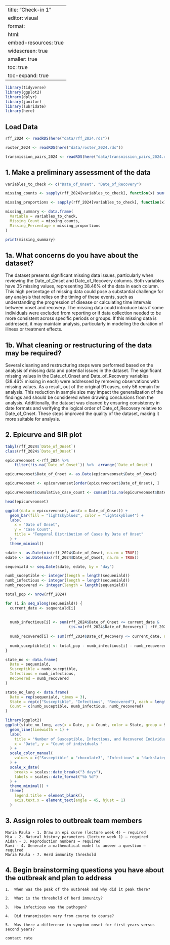 ```r

```

---
title: "Check-in 1"
editor: visual
format:
  html:
    embed-resources: true
widescreen: true
smaller: true
toc: true
toc-expand: true
---

```r
library(tidyverse)
library(ggplot2)
library(dplyr)
library(janitor)
library(lubridate)
library(here)
```

## Load Data

```r
rff_2024 <- readRDS(here("data/rff_2024.rds"))

roster_2024 <- readRDS(here("data/roster_2024.rds"))

transmission_pairs_2024 <- readRDS(here("data/transmission_pairs_2024.rds"))

```

## 1. Make a preliminary assessment of the data

```r
variables_to_check <- c("Date_of_Onset", "Date_of_Recovery")

missing_counts <- sapply(rff_2024[variables_to_check], function(x) sum(is.na(x)))

missing_proportions <- sapply(rff_2024[variables_to_check], function(x) mean(is.na(x)) * 100)

missing_summary <- data.frame(
  Variable = variables_to_check,
  Missing_Count = missing_counts,
  Missing_Percentage = missing_proportions
)

print(missing_summary)
```

## 1a. What concerns do you have about the dataset?

The dataset presents significant missing data issues, particularly when reviewing the Date_of_Onset and Date_of_Recovery columns. Both variables have 35 missing values, representing 38.46% of the data in each column. This high percentage of missing data could pose a substantial challenge for any analysis that relies on the timing of these events, such as understanding the progression of disease or calculating time intervals between onset and recovery. The missing data could introduce bias if some individuals were excluded from reporting or if data collection needed to be more consistent across specific periods or groups. If this missing data is addressed, it may maintain analysis, particularly in modeling the duration of illness or treatment effects.

## 1b. What cleaning or restructuring of the data may be required?

Several cleaning and restructuring steps were performed based on the analysis of missing data and potential issues in the dataset. The significant missing values in the Date_of_Onset and Date_of_Recovery variables (38.46% missing in each) were addressed by removing observations with missing values. As a result, out of the original 91 cases, only 56 remain for analysis. This reduction in sample size may impact the generalization of the findings and should be considered when drawing conclusions from the analysis. Additionally, the dataset was cleaned by ensuring consistency in date formats and verifying the logical order of Date_of_Recovery relative to Date_of_Onset. These steps improved the quality of the dataset, making it more suitable for analysis.

## 2. Epicurve and SIR plot

```r
tabyl(rff_2024$`Date_of_Onset`)
class(rff_2024$`Date_of_Onset`)
```

```r
epicurveonset <-rff_2024 %>%
    filter(!is.na(`Date_of_Onset`)) %>%  arrange(`Date_of_Onset`)
```

```r
epicurveonset$Date_of_Onset <- as.Date(epicurveonset$Date_of_Onset)

epicurveonset <- epicurveonset[order(epicurveonset$Date_of_Onset), ]

epicurveonset$cumulative_case_count <- cumsum(!is.na(epicurveonset$Date_of_Onset))

head(epicurveonset)
```

```r
ggplot(data = epicurveonset, aes(x = Date_of_Onset)) +
  geom_bar(fill = "lightskyblue2", color = "lightskyblue4") +
  labs(
    x = "Date of Onset",
    y = "Case Count",
    title = "Temporal Distribution of Cases by Date of Onset"
  ) +
  theme_minimal()
```

```r

sdate <- as.Date(min(rff_2024$Date_of_Onset, na.rm = TRUE))
edate <- as.Date(max(rff_2024$Date_of_Onset, na.rm = TRUE))

sequeniald <- seq.Date(sdate, edate, by = "day")

numb_suceptible <- integer(length = length(sequeniald))
numb_infectious <- integer(length = length(sequeniald))
numb_recovered <- integer(length = length(sequeniald))

total_pop <- nrow(rff_2024)

for (i in seq_along(sequeniald)) {
  current_date <- sequeniald[i]
  
 
  numb_infectious[i] <- sum(rff_2024$Date_of_Onset <= current_date & 
                            (is.na(rff_2024$Date_of_Recovery) | rff_2024$Date_of_Recovery > current_date), na.rm = TRUE)
  
  numb_recovered[i] <- sum(rff_2024$Date_of_Recovery <= current_date, na.rm = TRUE)
  
  numb_suceptible[i] <- total_pop - numb_infectious[i] - numb_recovered[i]
}

state_no <- data.frame(
  Date = sequeniald,
  Susceptible = numb_suceptible,
  Infectious = numb_infectious,
  Recovered = numb_recovered
)

state_no_long <- data.frame(
  Date = rep(sequeniald, times = 3),
  State = rep(c("Susceptible", "Infectious", "Recovered"), each = length(sequeniald)),
  Count = c(numb_suceptible, numb_infectious, numb_recovered)
)

library(ggplot2)
ggplot(state_no_long, aes(x = Date, y = Count, color = State, group = State)) +
  geom_line(linewidth = 1) +
  labs(
    title = "Number of Susceptible, Infectious, and Recovered Individuals by Day",
    x = "Date", y = "Count of individuals "
  ) +
  scale_color_manual(
    values = c("Susceptible" = "chocolate3", "Infectious" = "darkslategray", "Recovered" = "goldenrod")
  ) +
  scale_x_date(
    breaks = scales::date_breaks("3 days"),
    labels = scales::date_format("%b %d")
  ) +
  theme_minimal() +
  theme(
    legend.title = element_blank(),
    axis.text.x = element_text(angle = 45, hjust = 1)
  )
```

## 3. Assign roles to outbreak team members

```         
Maria Paula - 1. Draw an epi curve (lecture week 4) – required 
Mia - 2. Natural history parameters (lecture week 1) – required 
Aidan - 3. Reproduction numbers – required 
Ravi - 4. Generate a mathematical model to answer a question – required 
Maria Paula - 7. Herd immunity threshold
```

## 4. Begin brainstorming questions you have about the outbreak and plan to address

```         
1.  When was the peak of the outbreak and why did it peak there?

2.  What is the threshold of herd immunity?

3.  How infectious was the pathogen?

4.  Did transmission vary from course to course?

5.  Was there a difference in symptom onset for first years versus second years?
```

```r

contact rate 
```
